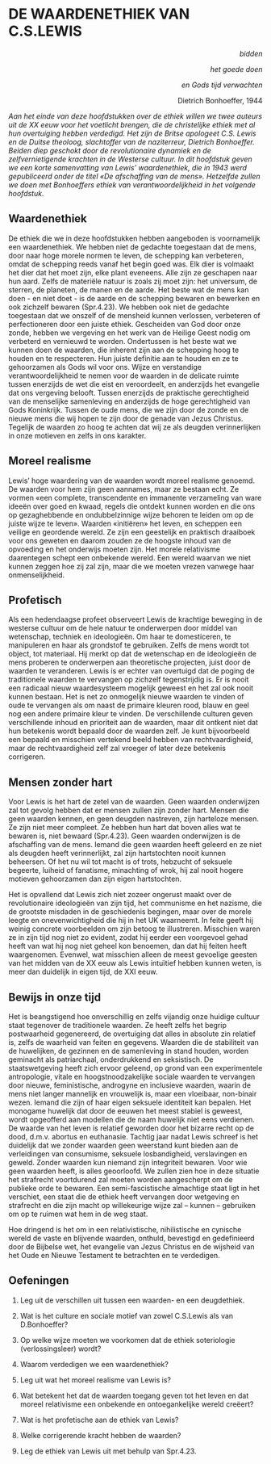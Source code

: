 # DE WAARDENETHIEK VAN C.S.LEWIS


<p style='text-align: right;'>*bidden*</p> <p style='text-align: right;'>*het goede doen*</p> <p style='text-align: right;'>*en Gods tijd verwachten*</p> <p style='text-align: right;'> Dietrich Bonhoeffer, 1944</p>



*Aan het einde van deze hoofdstukken over de ethiek willen we twee auteurs uit de XX eeuw voor het voetlicht brengen, die de christelijke ethiek met al hun overtuiging hebben verdedigd. Het zijn de Britse apologeet C.S. Lewis en de Duitse theoloog, slachtoffer van de naziterreur, Dietrich Bonhoeffer. Beiden diep geschokt door de revolutionaire dynamiek en de zelfvernietigende krachten in de Westerse cultuur. In dit hoofdstuk geven we een korte samenvatting van Lewis' waardenethiek, die in 1943 werd gepubliceerd onder de titel «De afschaffing van de mens». Hetzelfde zullen we doen met Bonhoeffers ethiek van verantwoordelijkheid in het volgende hoofdstuk. *

## Waardenethiek 

De ethiek die we in deze hoofdstukken hebben aangeboden is voornamelijk een waardenethiek. We hebben niet de gedachte toegestaan dat de mens, door naar hoge morele normen te leven, de schepping kan verbeteren, omdat de schepping reeds vanaf het begin goed was. Elk dier is volmaakt het dier dat het moet zijn, elke plant eveneens. Alle zijn ze geschapen naar hun aard. Zelfs de materiële natuur is zoals zij moet zijn: het universum, de sterren, de planeten, de manen en de aarde. Het beste wat de mens kan doen - en niet doet - is de aarde en de schepping bewaren en bewerken en ook zichzelf bewaren (Spr.4.23). We hebben ook niet de gedachte toegestaan dat we onszelf of de mensheid kunnen verlossen, verbeteren of perfectioneren door een juiste ethiek. Gescheiden van God door onze zonde, hebben we vergeving en het werk van de Heilige Geest nodig om verbeterd en vernieuwd te worden. Ondertussen is het beste wat we kunnen doen de waarden, die inherent zijn aan de schepping hoog te houden en te respecteren. Hun juiste definitie aan te houden en ze te gehoorzamen als Gods wil voor ons. Wijze en verstandige verantwoordelijkheid te nemen voor de waarden in de delicate ruimte tussen enerzijds de wet die eist en veroordeelt, en anderzijds het evangelie dat ons vergeving belooft. Tussen enerzijds de praktische gerechtigheid van de menselijke samenleving en anderzijds de hoge gerechtigheid van Gods Koninkrijk. Tussen de oude mens, die we zijn door de zonde en de nieuwe mens die wij hopen te zijn door de genade van Jezus Christus. Tegelijk de waarden zo hoog te achten dat wij ze als deugden verinnerlijken in onze motieven en zelfs in ons karakter. 

## Moreel realisme 

Lewis' hoge waardering van de waarden wordt moreel realisme genoemd. De waarden voor hem zijn geen aannames, maar ze bestaan echt. Ze vormen «een complete, transcendente en immanente verzameling van ware ideeën over goed en kwaad, regels die ontdekt kunnen worden en die ons op gezaghebbende en ondubbelzinnige wijze behoren te leiden om op de juiste wijze te leven». Waarden «initiëren» het leven, en scheppen een veilige en geordende wereld. Ze zijn een geestelijk en praktisch draaiboek voor ons geweten en daarom zouden ze de hoogste inhoud van de opvoeding en het onderwijs moeten zijn. Het morele relativisme daarentegen schept een onbekende wereld. Een wereld waarvan we niet kunnen zeggen hoe zij zal zijn, maar die we moeten vrezen vanwege haar onmenselijkheid.  

## Profetisch 
Als een hedendaagse profeet observeert Lewis de krachtige beweging in de westerse cultuur om de hele natuur te onderwerpen door middel van wetenschap, techniek en ideologieën. Om haar te domesticeren, te manipuleren en haar als grondstof te gebruiken.  Zelfs de mens wordt tot object, tot materiaal. Hij merkt op dat de wetenschap en de ideologieën de mens proberen te onderwerpen aan theoretische projecten, juist door de waarden te veranderen. Lewis is er echter van overtuigd dat de poging de traditionele waarden te vervangen op zichzelf tegenstrijdig is. Er is nooit een radicaal nieuw waardesysteem mogelijk geweest en het zal ook nooit kunnen bestaan. Het is net zo onmogelijk nieuwe waarden te vinden of oude te vervangen als om naast de primaire kleuren rood, blauw en geel nog een andere primaire kleur te vinden. De verschillende culturen geven verschillende inhoud en prioriteit aan de waarden, maar dit ontkent niet dat hun betekenis wordt bepaald door de waarden zelf. Je kunt bijvoorbeeld een bepaald en misschien vertekend beeld hebben van rechtvaardigheid, maar de  rechtvaardigheid zelf zal vroeger of later deze betekenis corrigeren.  

## Mensen zonder hart 

Voor Lewis is het hart de zetel van de waarden. Geen waarden onderwijzen zal tot gevolg hebben dat er mensen zullen zijn zonder hart. Mensen die geen waarden kennen, en geen deugden nastreven, zijn harteloze mensen. Ze zijn niet meer compleet. Ze hebben hun hart dat boven alles wat te bewaren is, niet bewaard (Spr.4.23). Geen waarden onderwijzen is de afschaffing van de mens. Iemand die geen waarden heeft geleerd en ze niet als deugden heeft verinnerlijkt, zal zijn hartstochten nooit kunnen beheersen. Of het nu wil tot macht is of trots, hebzucht of seksuele begeerte, luiheid of fanatisme, minachting of wrok,  hij zal nooit hogere motieven gehoorzamen dan zijn eigen hartstochten. 

Het is opvallend dat Lewis zich niet zozeer ongerust maakt over de revolutionaire ideologieën van zijn tijd, het communisme en het nazisme, die de grootste misdaden in de geschiedenis begingen, maar over de morele leegte en onevenwichtigheid die hij in het UK waarneemt. In feite geeft hij weinig concrete voorbeelden om zijn betoog te illustreren. Misschien waren ze in zijn tijd nog niet zo evident, zodat hij eerder een voorgevoel gehad heeft van wat hij nog niet geheel kon benoemen, dan dat hij feiten heeft waargenomen. Evenwel, wat misschien alleen de meest gevoelige geesten van het midden van de XX eeuw als Lewis intuïtief hebben kunnen weten, is meer dan duidelijk in eigen tijd, de XXI eeuw. 

## Bewijs in onze tijd 

Het is beangstigend hoe onverschillig en zelfs vijandig onze huidige cultuur staat tegenover de traditionele waarden. Ze heeft zelfs het begrip postwaarheid gegenereerd, de overtuiging dat alles in absolute zin relatief is, zelfs de waarheid van feiten en gegevens. Waarden die de stabiliteit van de huwelijken, de gezinnen en de samenleving in stand houden, worden geminacht als patriarchaal, onderdrukkend en seksistisch. De staatswetgeving heeft zich ervoor geleend, op grond van een experimentele antropologie, vitale en hoogstnoodzakelijke sociale waarden te vervangen door nieuwe, feministische, androgyne en inclusieve waarden, waarin de mens niet langer mannelijk en vrouwelijk is, maar een vloeibaar, non-binair wezen. Iemand die zijn of haar eigen seksuele identiteit kan bepalen. Het monogame huwelijk dat door de eeuwen het meest stabiel is geweest, wordt opgeofferd aan modellen die de naam huwelijk niet eens verdienen. De waarde van het leven is relatief geworden door het bizarre recht op de dood, d.m.v. abortus en euthanasie. Tachtig jaar nadat Lewis schreef is het duidelijk dat we zonder waarden geen weerstand kunt bieden aan de verleidingen van consumisme, seksuele losbandigheid, verslavingen en geweld. Zonder waarden kun niemand zijn integriteit bewaren. Voor wie geen waarden heeft, is alles geoorloofd. We zullen zien hoe in deze situatie het strafrecht voortdurend zal moeten worden aangescherpt om de publieke orde te bewaren. Een semi-fascistische almachtige staat ligt in het verschiet, een staat die de ethiek heeft vervangen door wetgeving en strafrecht en die zijn macht op willekeurige wijze zal – kunnen – gebruiken om op te ruimen wat hem in de weg staat. 

Hoe dringend is het om in een relativistische, nihilistische en cynische wereld de vaste en blijvende waarden, onthuld, bevestigd en gedefinieerd door de Bijbelse wet, het evangelie van Jezus Christus en de wijsheid van het Oude en Nieuwe Testament te betrachten en te verdedigen. 


## Oefeningen
1. Leg uit de verschillen uit tussen een waarden- en een deugdethiek.

2. Wat is het culture en sociale motief van zowel C.S.Lewis als van D.Bonhoeffer?

3. Op welke wijze moeten we voorkomen dat de ethiek soteriologie (verlossingsleer) wordt?

4. Waarom verdedigen we een waardenethiek?

5. Leg uit wat het moreel realisme van Lewis is?

6. Wat betekent het dat de waarden toegang geven tot het leven en dat moreel relativisme een onbekende en ontoegankelijke wereld creëert?

7. Wat is het profetische aan de ethiek van Lewis?

8. Welke corrigerende kracht hebben de waarden?

9. Leg de ethiek van Lewis uit met behulp van Spr.4.23.




